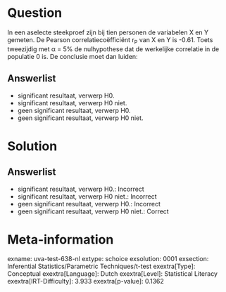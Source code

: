 Question
========

In een aselecte steekproef zijn bij tien personen de variabelen X en Y
gemeten. De Pearson correlatiecoëfficiënt r~P~ van X en Y is -0.61.
Toets tweezijdig met α = 5% de nulhypothese dat de werkelijke correlatie
in de populatie 0 is. De conclusie moet dan luiden:

Answerlist
----------

* significant resultaat, verwerp H0.
* significant resultaat, verwerp H0 niet.
* geen significant resultaat, verwerp H0.
* geen significant resultaat, verwerp H0 niet.

Solution
========

Answerlist
----------

* significant resultaat, verwerp H0.: Incorrect
* significant resultaat, verwerp H0 niet.: Incorrect
* geen significant resultaat, verwerp H0.: Incorrect
* geen significant resultaat, verwerp H0 niet.: Correct

Meta-information
================
exname: uva-test-638-nl
extype: schoice
exsolution: 0001
exsection: Inferential Statistics/Parametric Techniques/t-test
exextra[Type]: Conceptual
exextra[Language]: Dutch
exextra[Level]: Statistical Literacy
exextra[IRT-Difficulty]: 3.933
exextra[p-value]: 0.1362
